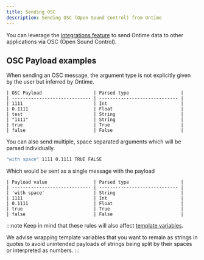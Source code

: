 ```yaml
---
title: Sending OSC
description: Sending OSC (Open Sound Control) from Ontime
---
```


You can leverage the [integrations feature](/api/integrations) to send Ontime data to other applications via OSC (Open Sound Control).


## OSC Payload examples
When sending an OSC message, the argument type is not explicitly given by the user but inferred by Ontime.


```
| OSC Payload                   | Parsed type                   |
| ----------------------------- | ----------------------------- |
| 1111                          | Int                           |
| 0.1111                        | Float                         |
| test                          | String                        |
| "1111"                        | String                        |
| true                          | True                          |
| false                         | False                         |
```

You can also send multiple, space separated arguments which will be parsed individually.

```bash title="Multiple arguments"
"with space" 1111 0.1111 TRUE FALSE
```

Which would be sent as a single message with the payload

```
| Payload value                 | Parsed type                   |
| ----------------------------- | ----------------------------- |
| 'with space'                  | String                        |
| 1111                          | Int                           |
| 0.1111                        | Float                         |
| true                          | True                          |
| false                         | False                         |
```

:::note
Keep in mind that these rules will also affect [template variables](/api/integrations#using-variables-in-integrations).

We advise wrapping template variables that you want to remain as strings in quotes to avoid unintended payloads of strings being split by their spaces or interpreted as numbers.
:::
